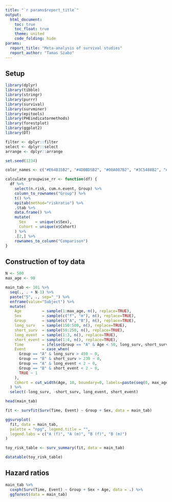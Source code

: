```yaml
---
title: "`r params$report_title`"
output:
  html_document:
    toc: true
    toc_float: true
    theme: united
    code_folding: hide
params:
  report_title: "Meta-analysis of survival studies"
  report_author: "Tamas Szabo"
---
```


## Setup

```r
library(dplyr)
library(tibble)
library(stringr)
library(purrr)
library(survival)
library(survminer)
library(epitools)
library(PHEindicatormethods)
library(forestplot)
library(ggplot2)
library(DT)

filter <- dplyr::filter
select <- dplyr::select
arrange <- dplyr::arrange

set.seed(1234)

color_names <- c("#E64B35B2", "#4DBBD5B2", "#00A087B2", "#3C5488B2", "#F39B7FB2", "#8491B4B2")
```

```r
calculate_groupwise_rr <- function(df) {
  df %>%
    select(n.risk, cum.n.event, Group) %>%
    column_to_rownames("Group") %>%
    t() %>%
    epitab(method="riskratio") %>%
    .$tab %>%
    data.frame() %>%
    mutate(
      Sex    = unique(x$Sex),
      Cohort = unique(x$Cohort)
    ) %>%
    .[2,] %>%
    rownames_to_column("Comparison")
}
```

## Construction of toy data

```r
N <- 500
max_age <- 90

main_tab <- 101 %>%
  seq(., . + N-1) %>%
  paste("S", ., sep="_") %>%
  enframe(value="Subject") %>%
  mutate(
    Age         = sample(1:max_age, n(), replace=TRUE),
    Sex         = sample(c("f", "m"), n(), replace=TRUE),
    Group       = sample(c("A", "B"), n(), replace=TRUE),
    long_surv   = sample(150:500, n(), replace=TRUE),
    short_surv  = sample(50:250, n(), replace=TRUE),
    long_event  = sample(1:3, n(), replace=TRUE),
    short_event = sample(1:4, n(), replace=TRUE),
    Time        = ifelse(Group == "A" & Age < 50, long_surv, short_surv),
    Event       = case_when(
      Group == "A" & long_surv > 450 ~ 0,
      Group == "B" & short_surv > 230 ~ 0,
      Group == "A" & long_event < 2 ~ 0,
      Group == "B" & short_event < 2 ~ 0,
      TRUE ~ 1
    ),
    Cohort = cut_width(Age, 10, boundary=0, labels=paste(seq(0, max_age-10, 10), seq(10, 90, 10), sep="-"))
  ) %>%
  select(-long_surv, -short_surv, long_event, short_event)

head(main_tab)
```

```r
fit <- survfit(Surv(Time, Event) ~ Group + Sex, data = main_tab)

ggsurvplot(
  fit, data = main_tab,
  palette = "npg", legend.title = "",
  legend.labs = c("A (f)", "A (m)", "B (f)", "B (m)")
)
```

```r
toy_risk_table <- surv_summary(fit, data = main_tab)

datatable(toy_risk_table)
```

## Hazard ratios

```r
main_tab %>%
  coxph(Surv(Time, Event) ~ Group + Sex + Age, data = .) %>%
  ggforest(data = main_tab)
```